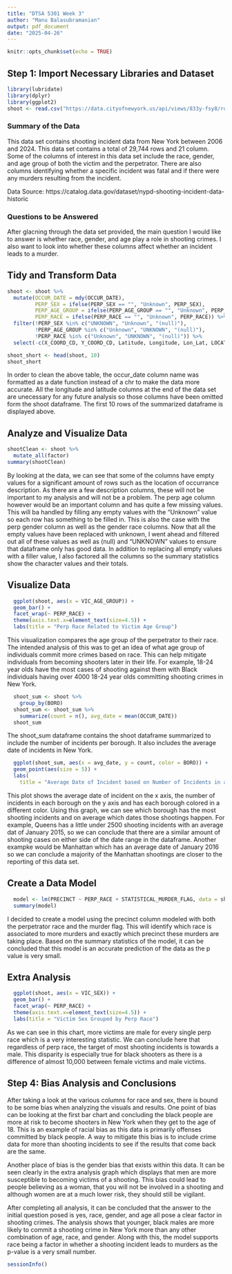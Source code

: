 ```yaml
---
title: "DTSA 5301 Week 3"
author: "Manu Balasubramanian"
output: pdf_document
date: "2025-04-26"
---
```


```r
knitr::opts_chunk$set(echo = TRUE)
```

## Step 1: Import Necessary Libraries and Dataset

```r
library(lubridate)
library(dplyr)
library(ggplot2)
shoot <- read.csv("https://data.cityofnewyork.us/api/views/833y-fsy8/rows.csv?accessType=DOWNLOAD")
```

### Summary of the Data
This data set contains shooting incident data from New York between 2006 and 2024. This data set contains a total of 29,744 rows and 21 column. Some of the columns of interest in this data set include the race, gender, and age group of both the victim and the perpetrator. There are also columns identifying whether a specific incident was fatal and if there were any murders resulting from the incident. 

Data Source: https://catalog.data.gov/dataset/nypd-shooting-incident-data-historic

### Questions to be Answered
After glacning through the data set provided, the main question I would like to answer is whether race, gender, and age play a role in shooting crimes. I also want to look into whether these columns affect whether an incident leads to a murder.

## Tidy and Transform Data
```r
shoot <- shoot %>%
  mutate(OCCUR_DATE = mdy(OCCUR_DATE),
         PERP_SEX = ifelse(PERP_SEX == "", "Unknown", PERP_SEX),
         PERP_AGE_GROUP = ifelse(PERP_AGE_GROUP == "", "Unknown", PERP_AGE_GROUP),
         PERP_RACE = ifelse(PERP_RACE == "", "Unknown", PERP_RACE)) %>%
  filter(!PERP_SEX %in% c("UNKNOWN", "Unknown", "(null)"), 
         !PERP_AGE_GROUP %in% c("Unknown", "UNKNOWN", "(null)"),
         !PERP_RACE %in% c("Unknown", "UNKNOWN", "(null)")) %>%
  select(-c(X_COORD_CD, Y_COORD_CD, Latitude, Longitude, Lon_Lat, LOCATION_DESC, LOC_CLASSFCTN_DESC, LOC_OF_OCCUR_DESC))

shoot_short <- head(shoot, 10)
shoot_short
```

In order to clean the above table, the occur_date column name was formatted as a date function instead of a chr to make the data more accurate. All the longitude and latitude columns at the end of the data set are unecessary for any future analysis so those columns have been omitted form the shoot dataframe. The first 10 rows of the summarized dataframe is displayed above.

## Analyze and Visualize Data
```r
shootClean <- shoot %>%
  mutate_all(factor)
summary(shootClean)
```

By looking at the data, we can see that some of the columns have empty values for a significant amount of rows such as the location of occurrance description. As there are a few description columns, these will not be important to my analysis and will not be a problem. The perp age column however would be an important column and has quite a few missing values. This will ba handled by filling any empty values with the "Unknown" value so each row has something to be filled in. This is also the case with the perp gender column as well as the gender race columns. Now that all the empty values have been replaced with unknown, I went ahead and filtered out all of these values as well as (null) and "UNKNOWN" values to ensure that dataframe only has good data. In addition to replacing all empty values with a filler value, I also factored all the columns so the summary statistics show the character values and their totals.

## Visualize Data
```r
  ggplot(shoot, aes(x = VIC_AGE_GROUP)) + 
  geom_bar() + 
  facet_wrap(~ PERP_RACE) + 
  theme(axis.text.x=element_text(size=4.5)) + 
  labs(title = "Perp Race Related to Victim Age Group")
```

This visualization compares the age group of the perpetrator to their race. The intended analysis of this was to get an idea of what age group of individuals commit more crimes based on race. This can help mitigate individuals from becoming shooters later in their life. For example, 18-24 year olds have the most cases of shooting against them with Black individuals having over 4000 18-24 year olds committing shooting crimes in New York.

```r
  shoot_sum <- shoot %>%
    group_by(BORO)
  shoot_sum <- shoot_sum %>%
    summarize(count = n(), avg_date = mean(OCCUR_DATE))
  shoot_sum
```

The shoot_sum dataframe contains the shoot dataframe summarized to include the number of incidents per borough. It also includes the average date of incidents in New York.

```r
  ggplot(shoot_sum, aes(x = avg_date, y = count, color = BORO)) + 
  geom_point(aes(size = 5)) +
  labs(
    title = "Average Date of Incident based on Number of Incidents in a Borough")
```

This plot shows the average date of incident on the x axis, the number of incidents in each borough on the y axis and has each borough colored in a different color. Using this graph, we can see which borough has the most shooting incidents and on average which dates those shootings happen. For example, Queens has a little under 2500 shooting incidents with an average dat of January 2015, so we can conclude that there are a similar amount of shooting cases on either side of the date range in the dataframe. Another exampke would be Manhattan which has an average date of January 2016 so we can conclude a majority of the Manhattan shootings are closer to the reporting of this data set.

## Create a Data Model
```r
  model <- lm(PRECINCT ~ PERP_RACE + STATISTICAL_MURDER_FLAG, data = shoot)
  summary(model)
```

I decided to create a model using the precinct column modeled with both the perpetrator race and the murder flag. This will identify which race is associated to more murders and exactly which precinct these murders are taking place. Based on the summary statistics of the model, it can be concluded that this model is an accurate prediction of the data as the p value is very small.

## Extra Analysis

```r
  ggplot(shoot, aes(x = VIC_SEX)) + 
  geom_bar() + 
  facet_wrap(~ PERP_RACE) + 
  theme(axis.text.x=element_text(size=4.5)) + 
  labs(title = "Victim Sex Grouped by Perp Race")
```
As we can see in this chart, more victims are male for every single perp race which is a very interesting statistic. We can conclude here that regardless of perp race, the target of most shooting incidents is towards a male. This disparity is especially true for black shooters as there is a difference of almost 10,000 between female victims and male victims.


## Step 4: Bias Analysis and Conclusions
After taking a look at the various columns for race and sex, there is bound to be some bias when analyzing the visuals and results. One point of bias can be looking at the first bar chart and concluding the black people are more at risk to become shooters in New York when they get to the age of 18. This is an example of racial bias as this data is primarily offenses committed by black people. A way to mitigate this bias is to include crime data for more than shooting incidents to see if the results that come back are the same.

Another place of bias is the gender bias that exists within this data. It can be seen clearly in the extra analysis graph which displays that men are more susceptible to becoming victims of a shooting. This bias could lead to people believing as a woman, that you will not be involved in a shooting and although women are at a much lower risk, they should still be vigilant.

After completing all analysis, it can be concluded that the answer to the initial question posed is yes, race, gender, and age all pose a clear factor in shooting crimes. The analysis shows that younger, black males are more likely to commit a shooting crime in New York more than any other combination of age, race, and gender. Along with this, the model supports race being a factor in whether a shooting incident leads to murders as the p-value is a very small number.


```r
sessionInfo()
```